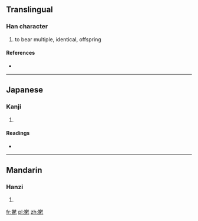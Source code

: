 ==Translingual==

===Han character===
{{Han char|rn=38|rad=女|as=12|sn=15|four=|canj=女弓山一 (VNUM)}}

# to bear multiple, identical, offspring

====References====
* {{Han ref|kx=0271.351|dkj=06740|hdz=21082.070|uh=5B0E|ud=23310}}

----

==Japanese==

===Kanji===
{{ja-kanji|grade=|rs=女12}}

# {{defn|Japanese|sort=女12}}

====Readings====
* {{ja-readings|on=[[はん]] (han)|kun=}}

----

==Mandarin==

===Hanzi===
{{cmn-hanzi|pin=[[fàn]] ([[fan4]])|wg=fan<sup>4</sup>}}

# {{defn|Mandarin|sort=女12}}

[[fr:嬎]]
[[pl:嬎]]
[[zh:嬎]]